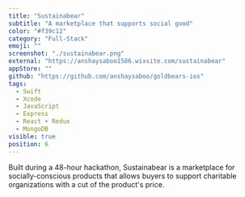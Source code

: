 ```yaml
---
title: "Sustainabear"
subtitle: "A marketplace that supports social good"
color: "#f39c12"
category: "Full-Stack"
emoji: ""
screenshot: "./sustainabear.png"
external: "https://anshaysaboo1586.wixsite.com/sustainabear"
appStore: ""
github: "https://github.com/anshaysaboo/goldbears-ios"
tags:
  - Swift
  - Xcode
  - JavaScript
  - Express
  - React + Redux
  - MongoDB
visible: true
position: 6
---
```


Built during a 48-hour hackathon, Sustainabear is a marketplace for socially-conscious products that allows buyers to support charitable organizations with a cut of the product's price.
